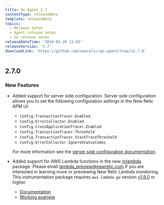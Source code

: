 ```yaml
---
title: Go Agent 2.7
contentType: releaseNote
template: releaseNote
topics:
  - Release notes
  - Agent release notes
  - Go release notes
releaseDateTime: '2019-03-26 11:42'
releaseVersion: '2.7'
downloadLink: 'https://github.com/newrelic/go-agent/tree/v2.7.0'
---
```


## 2.7.0

### New Features

* Added support for server side configuration. Server side configuration allows you to set the following configuration settings in the New Relic APM UI:

  * `Config.TransactionTracer.Enabled`
  * `Config.ErrorCollector.Enabled`
  * `Config.CrossApplicationTracer.Enabled`
  * `Config.TransactionTracer.Threshold`
  * `Config.TransactionTracer.StackTraceThreshold`
  * `Config.ErrorCollector.IgnoreStatusCodes`

  For more information see the [server side configuration documentation](https://docs.newrelic.com/docs/agents/manage-apm-agents/configuration/server-side-agent-configuration).
* Added support for AWS Lambda functions in the new [nrlambda](https://github.com/newrelic/go-agent/tree/master/_integrations/nrlambda) package. Please email [lambda_preview@newrelic.com](mailto:lambda_preview@newrelic.com) if you are interested in learning more or previewing New Relic Lambda monitoring. This instrumentation package requires `aws-lambda-go` version [v1.9.0](https://github.com/aws/aws-lambda-go/releases) or higher.

  * [Documentation](https://godoc.org/github.com/newrelic/go-agent/_integrations/nrlambda)
  * [Working example](https://github.com/newrelic/go-agent/blob/master/_integrations/nrlambda/example/main.go)
